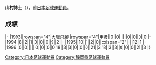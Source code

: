 {{Infobox football biography
|name=山村博土
|image=
|fullname=山村博土
|birth_date={{Birth date and age|1974|7|12}}
|cityofbirth=[[静岡縣|静岡縣]]
|countryofbirth=[[日本|日本]]
|position=[[前鋒_(足球)|前鋒]]
|currentclub=
|years=1993-1996
|clubs=[[大阪飛腳|大阪飛腳]]
|caps(goals)=
|nationalyears=
|nationalteam=
|nationalcaps(goals)=
}}
'''山村博土'''（{{Bd|1974年|7月12日||}}），前[[日本|日本]][[足球|足球]][[運動員|運動員]]。

==成績==
{{Football player club statistics 1|YYN}}
{{Football player club statistics 2|JPN|YYN}}
|-
|1993||rowspan="4"|[[大阪飛腳|大阪飛腳]]||rowspan="4"|[[日本職業足球甲級聯賽|甲級]]||0||0||||||0||0||0||0
|-
|1994||8||2||1||0||0||0||9||2
|-
|1995||10||1||2||0||colspan="2"|-||12||1
|-
|1996||0||0||||||0||0||0||0
{{Football player club statistics 3|1|JPN}}18||3||3||0||0||0||21||3
{{Football player club statistics 5}}18||3||3||0||0||0||21||3
|}

{{Japan-sport-bio-stub}}
{{Soccer-player-stub}}
[[Category:日本足球運動員|Category:日本足球運動員]]
[[Category:靜岡縣足球運動員|Category:靜岡縣足球運動員]]